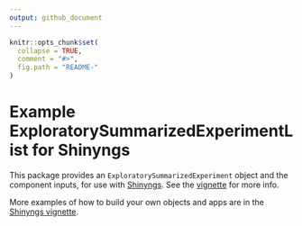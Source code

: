```yaml
---
output: github_document
---
```


<!-- README.md is generated from README.Rmd. Please edit that file -->

```r
knitr::opts_chunk$set(
  collapse = TRUE,
  comment = "#>",
  fig.path = "README-"
)
```

# Example ExploratorySummarizedExperimentList for Shinyngs

This package provides an `ExploratorySummarizedExperiment` object and the component inputs, for use with [Shinyngs](https://github.com/pinin4fjords/shinyngs). See the [vignette](http://htmlpreview.github.io/?https://github.com/pinin4fjords/zhangneurons/blob/master/inst/doc/zhangneurons.html) for more info. 

More examples of how to build your own objects and apps are in the [Shinyngs vignette](http://htmlpreview.github.io/?https://github.com/pinin4fjords/shinyngs/blob/master/inst/doc/shinyngs.html). 
